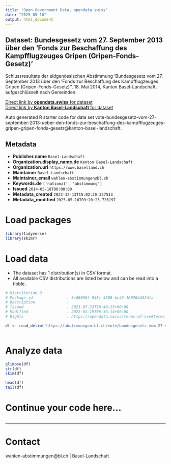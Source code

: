 ```yaml
---
title: "Open Government Data, opendata.swiss"
date: "2025-05-10"
output: html_document
---
```


## Dataset: Bundesgesetz vom 27. September 2013 über den 'Fonds zur Beschaffung des Kampfflugzeuges Gripen (Gripen-Fonds-Gesetz)'

Schlussresultate der eidgenössischen Abstimmung 'Bundesgesetz vom 27. September 2013 über den 'Fonds zur Beschaffung des Kampfflugzeuges Gripen (Gripen-Fonds-Gesetz)'', 18. Mai 2014, Kanton Basel-Landschaft, aufgeschlüsselt nach Gemeinden.

[Direct link by **opendata.swiss** for dataset](https://opendata.swiss/de/dataset/bundesgesetz-vom-27-september-2013-uber-den-fonds-zur-beschaffung-des-kampfflugzeuges-gripen-gr)<br>
[Direct link by **Kanton Basel-Landschaft** for dataset](https://abstimmungen.bl.ch/vote/bundesgesetz-vom-27-september-2013-ueber-den-fonds-zur-beschaffung-des-kampfflugzeuges-gripen-gripen-fonds-gesetz/data)

Auto generated R starter code for data set vote-bundesgesetz-vom-27-september-2013-ueber-den-fonds-zur-beschaffung-des-kampfflugzeuges-gripen-gripen-fonds-gesetz@kanton-basel-landschaft.

## Metadata

- **Publisher.name** `Basel-Landschaft`
- **Organization.display_name.de** `Kanton Basel-Landschaft`
- **Organization.url** `https://www.baselland.ch`
- **Maintainer** `Basel-Landschaft`
- **Maintainer_email** `wahlen-abstimmungen@bl.ch`
- **Keywords.de** `['national', 'abstimmung']`
- **Issued** `2014-05-18T00:00:00`
- **Metadata_created** `2022-12-13T15:02:20.327513`
- **Metadata_modified** `2025-05-10T03:20:23.726197`


# Load packages

```r

library(tidyverse)
library(skimr)

```

# Load data

-   The dataset has 1 distribution(s) in CSV format.
-   All available CSV distributions are listed below and can be read into a tibble.

```r

# Distribution 0
# Package_id               : 5c86056f-948f-4508-bc49-160764d52dfa
# Description              : 
# Issued                   : 2021-07-23T18:40:23+00:00
# Modified                 : 2022-01-19T06:36:14+00:00
# Rights                   : https://opendata.swiss/terms-of-use#terms_by

df <- read_delim('https://abstimmungen.bl.ch/vote/bundesgesetz-vom-27-september-2013-ueber-den-fonds-zur-beschaffung-des-kampfflugzeuges-gripen-gripen-fonds-gesetz/data-csv')



```

# Analyze data

```r

glimpse(df)
str(df)
skim(df)

head(df)
tail(df)

```

# Continue your code here...

```r

```

------------------------------------------------------------------------

# Contact

wahlen-abstimmungen@bl.ch | Basel-Landschaft
